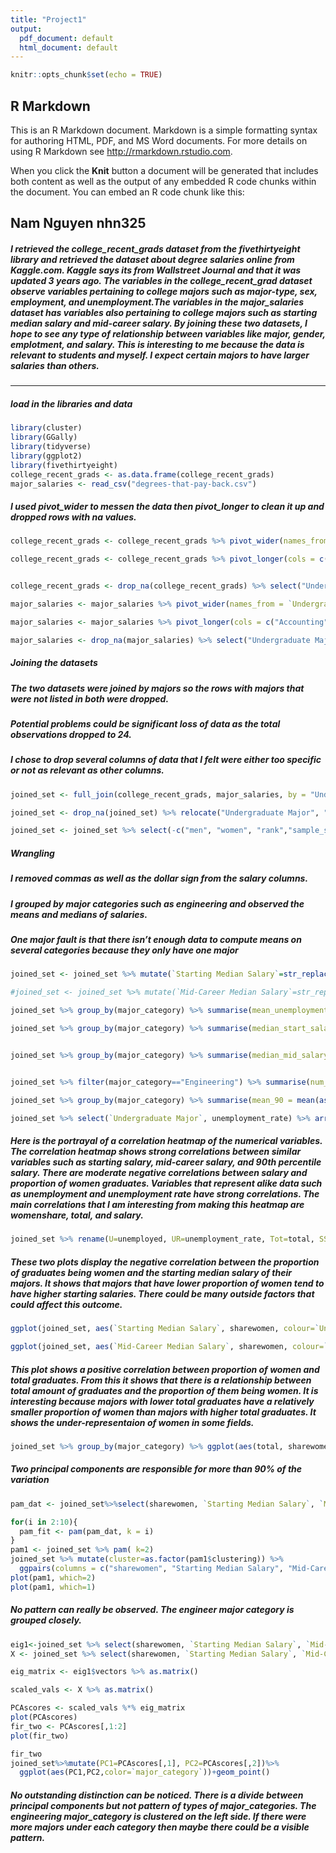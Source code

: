 ```yaml
---
title: "Project1"
output:
  pdf_document: default
  html_document: default
---
```


```r
knitr::opts_chunk$set(echo = TRUE)
```

## R Markdown

This is an R Markdown document. Markdown is a simple formatting syntax for authoring HTML, PDF, and MS Word documents. For more details on using R Markdown see <http://rmarkdown.rstudio.com>.

When you click the **Knit** button a document will be generated that includes both content as well as the output of any embedded R code chunks within the document. You can embed an R code chunk like this:

## Nam Nguyen nhn325

##### I retrieved the college_recent_grads dataset from the fivethirtyeight library and retrieved the dataset about degree salaries online from Kaggle.com. Kaggle says its from Wallstreet Journal and that it was updated 3 years ago. The variables in the college_recent_grad dataset observe variables pertaining to college majors such as major-type, sex, employment, and unemployment.The variables in the major_salaries dataset has variables also pertaining to college majors such as starting median salary and mid-career salary. By joining these two datasets, I hope to see any type of relationship between variables like major, gender, emplotment, and salary. This is interesting to me because the data is relevant to students and myself. I expect certain majors to have larger salaries than others.

---

##### load in the libraries and data
```r
library(cluster)
library(GGally)
library(tidyverse)
library(ggplot2)
library(fivethirtyeight)
college_recent_grads <- as.data.frame(college_recent_grads)
major_salaries <- read_csv("degrees-that-pay-back.csv")
``` 
##### I used pivot_wider to messen the data then pivot_longer to clean it up and dropped rows with na values.

```r
college_recent_grads <- college_recent_grads %>% pivot_wider(names_from = major_category, values_from = major)

college_recent_grads <- college_recent_grads %>% pivot_longer(cols = c("Engineering":"Interdisciplinary"), names_to = "major_category", values_to = "Undergraduate Major")


college_recent_grads <- drop_na(college_recent_grads) %>% select("Undergraduate Major", "major_category", everything())

major_salaries <- major_salaries %>% pivot_wider(names_from = `Undergraduate Major`, values_from = `Starting Median Salary`)

major_salaries <- major_salaries %>% pivot_longer(cols = c("Accounting":"Spanish"), names_to = "Undergraduate Major", values_to = "Starting Median Salary")

major_salaries <- drop_na(major_salaries) %>% select("Undergraduate Major", "Starting Median Salary", everything())
```
##### Joining the datasets
##### The two datasets were joined by majors so the rows with majors that were not listed in both were dropped.
##### Potential problems could be significant loss of data as the total observations dropped to 24.
##### I chose to drop several columns of data that I felt were either too specific or not as relevant as other columns.
```r
joined_set <- full_join(college_recent_grads, major_salaries, by = "Undergraduate Major")

joined_set <- drop_na(joined_set) %>% relocate("Undergraduate Major", "major_category", before= everything())

joined_set <- joined_set %>% select(-c("men", "women", "rank","sample_size", "major_code", "p25th", "p75th", "median", "college_jobs", "non_college_jobs", "low_wage_jobs", "Mid-Career 10th Percentile Salary":"Mid-Career 75th Percentile Salary"))
```
##### Wrangling
##### I removed commas as well as the dollar sign from the salary columns.
##### I grouped by major categories such as engineering and observed the means and medians of salaries.
##### One major fault is that there isn't enough data to compute means on several categories because they only have one major
```r

joined_set <- joined_set %>% mutate(`Starting Median Salary`=str_replace(`Starting Median Salary`,"," ,"")) %>% mutate(`Starting Median Salary`=as.numeric(gsub('[$]','',`Starting Median Salary`))) %>% mutate(`Mid-Career Median Salary`=str_replace(`Mid-Career Median Salary`,"," ,"")) %>% mutate(`Mid-Career Median Salary`=as.numeric((gsub('[$]','',`Mid-Career Median Salary`)))) %>% mutate(`Mid-Career 90th Percentile Salary`=str_replace(`Mid-Career 90th Percentile Salary`,"," ,"")) %>% mutate(`Mid-Career 90th Percentile Salary`=as.numeric(gsub('[$]','',`Mid-Career 90th Percentile Salary`)))

#joined_set <- joined_set %>% mutate(`Mid-Career Median Salary`=str_replace(`Mid-Career Median Salary`, "$", "")) %>% mutate(`Mid-Career Median Salary`=str_replace(`Mid-Career Median Salary`, ",", ""))

joined_set %>% group_by(major_category) %>% summarise(mean_unemployment_rate=mean(unemployment_rate))

joined_set %>% group_by(major_category) %>% summarise(median_start_salary=median(as.numeric(`Starting Median Salary`)), mean_start_salary=mean(as.numeric(`Starting Median Salary`))) %>% arrange(desc(mean_start_salary))


joined_set %>% group_by(major_category) %>% summarise(median_mid_salary=median(as.numeric(`Mid-Career Median Salary`)), mean_mid_salary=mean(as.numeric(`Mid-Career Median Salary`)), num_distinct = n_distinct(`Undergraduate Major`)) %>% arrange(desc(mean_mid_salary))


joined_set %>% filter(major_category=="Engineering") %>% summarise(num_engineering = n())

joined_set %>% group_by(major_category) %>% summarise(mean_90 = mean(as.numeric(`Mid-Career 90th Percentile Salary`))) %>% arrange(desc(mean_90))

joined_set %>% select(`Undergraduate Major`, unemployment_rate) %>% arrange(unemployment_rate)

```

##### Here is the portrayal of a correlation heatmap of the numerical variables. The correlation heatmap shows strong correlations between similar variables such as starting salary, mid-career salary, and 90th percentile salary. There are moderate negative correlations between salary and proportion of women graduates. Variables that represent alike data such as unemployment and unemployment rate have strong correlations. The main correlations that I am interesting from making this heatmap are womenshare, total, and salary.
```r
joined_set %>% rename(U=unemployed, UR=unemployment_rate, Tot=total, SS=`Starting Median Salary`, Wom = sharewomen, MSM=`Percent change from Starting to Mid-Career Salary`, MS=`Mid-Career Median Salary` , MS90=`Mid-Career 90th Percentile Salary`, EP=employed_parttime, EF=employed_fulltime, E=employed, EY=employed_fulltime_yearround) %>% select_if(is.numeric) %>% cor %>%as.data.frame %>% rownames_to_column %>%pivot_longer(-1)%>%ggplot(aes(rowname, name, fill=value))+geom_tile()+geom_text(aes(label=round(value,2)))+ xlab("")+ylab("")+coord_fixed()

```

##### These two plots display the negative correlation between the proportion of graduates being women and the starting median salary of their majors. It shows that majors that have lower proportion of women tend to have higher starting salaries. There could be many outside factors that could affect this outcome.
```r
ggplot(joined_set, aes(`Starting Median Salary`, sharewomen, colour=`Undergraduate Major`)) + ylab("Proportion Women Graduates")+ ggtitle("Proportion Women vs. Starting Median Salary") + geom_point() + scale_y_continuous(breaks = seq(0, 1, by=.10), limits=c(0,0.9))

ggplot(joined_set, aes(`Mid-Career Median Salary`, sharewomen, colour=`Undergraduate Major`)) + ylab("Proportion Women Graduates")+ ggtitle("Proportion Women vs. Mid-Career Median Salary") + geom_point() + scale_y_continuous(breaks = seq(0, 1, by=.10), limits=c(0,0.9))
```

##### This plot shows a positive correlation between proportion of women and total graduates. From this it shows that there is a relationship between total amount of graduates and the proportion of them being women. It is interesting because majors with lower total graduates have a relatively smaller proportion of women than majors with higher total graduates. It shows the under-representaion of women in some fields.
```r
joined_set %>% group_by(major_category) %>% ggplot(aes(total, sharewomen, colour=`major_category`)) + xlab("Total Graduates") + ylab("Proportion Women Graduates")+ ggtitle("Proportion Women vs. Total Graduates") + geom_point() + scale_y_continuous(breaks = seq(0, 1, by=.10), limits=c(0,0.9)) + stat_sum()
```

##### Two principal components are responsible for more than 90% of the variation
```r
pam_dat <- joined_set%>%select(sharewomen, `Starting Median Salary`, `Mid-Career Median Salary`, total)

for(i in 2:10){
  pam_fit <- pam(pam_dat, k = i)
}
pam1 <- joined_set %>% pam( k=2)
joined_set %>% mutate(cluster=as.factor(pam1$clustering)) %>% 
  ggpairs(columns = c("sharewomen", "Starting Median Salary", "Mid-Career Median Salary", "total"), aes(color=cluster))
plot(pam1, which=2)
plot(pam1, which=1)
```

##### No pattern can really be observed. The engineer major category is grouped closely.

```r
eig1<-joined_set %>% select(sharewomen, `Starting Median Salary`, `Mid-Career Median Salary`, total) %>% cor %>% eigen()
X <- joined_set %>% select(sharewomen, `Starting Median Salary`, `Mid-Career Median Salary`, total) %>% scale

eig_matrix <- eig1$vectors %>% as.matrix()

scaled_vals <- X %>% as.matrix()

PCAscores <- scaled_vals %*% eig_matrix
plot(PCAscores)
fir_two <- PCAscores[,1:2]
plot(fir_two)

fir_two
joined_set%>%mutate(PC1=PCAscores[,1], PC2=PCAscores[,2])%>%
  ggplot(aes(PC1,PC2,color=`major_category`))+geom_point()
```

##### No outstanding distinction can be noticed. There is a divide between principal components but not pattern of types of major_categories. The engineering major_category is clustered on the left side. If there were more majors under each category then maybe there could be a visible pattern. 
